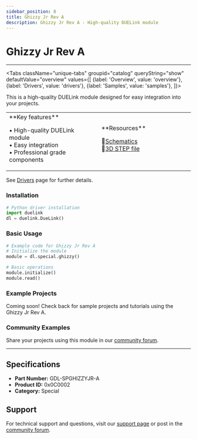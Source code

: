 ```yaml
---
sidebar_position: 8
title: Ghizzy Jr Rev A
description: Ghizzy Jr Rev A - High-quality DUELink module
---
```



# Ghizzy Jr Rev A

<ProductImageSelector 
  partNumber="spghizzyjr-a"
  productName="Ghizzy Jr Rev A"
/>

---

<Tabs className="unique-tabs" groupid="catalog" queryString="show" defaultValue="overview"
  values={[
    {label: 'Overview', value: 'overview'},
    {label: 'Drivers', value: 'drivers'},
    {label: 'Samples', value: 'samples'},
  ]}>

<TabItem value="overview">

This is a high-quality DUELink module designed for easy integration into your projects.

<table><td width='50%'>
**Key features**

• High-quality DUELink module<br/>
• Easy integration<br/>
• Professional grade components<br/>

</td><td width='50%'>
**Resources**
 
📄[Schematics](/sch/spghizzyjr-a.pdf)<br/>
🔩[3D STEP file](/3d/spghizzyjr-a.step)<br/>

</td></table>

</TabItem>

<TabItem value="drivers">

See [Drivers](../../engine/drivers) page for further details.

### Installation

```python
# Python driver installation
import duelink
dl = duelink.DueLink()
```

### Basic Usage

```python
# Example code for Ghizzy Jr Rev A
# Initialize the module
module = dl.special.ghizzy()

# Basic operations
module.initialize()
module.read()
```

</TabItem>

<TabItem value="samples">

### Example Projects

Coming soon! Check back for sample projects and tutorials using the Ghizzy Jr Rev A.

### Community Examples

Share your projects using this module in our [community forum](https://forums.ghielectronics.com).

</TabItem>

</Tabs>

---

## Specifications

- **Part Number:** GDL-SPGHIZZYJR-A
- **Product ID:** 0x0C0002
- **Category:** Special

## Support

For technical support and questions, visit our [support page](../../support) or post in the [community forum](https://forums.ghielectronics.com).

